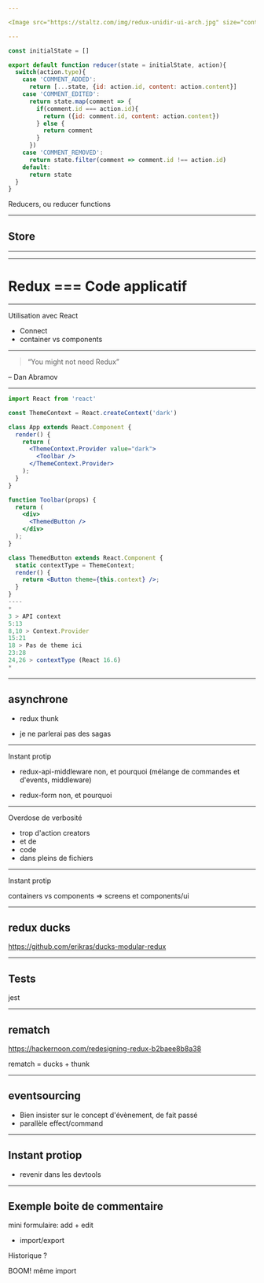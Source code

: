 ```yaml
---

<Image src="https://staltz.com/img/redux-unidir-ui-arch.jpg" size="contain"/>

---
```


```js Reducers
const initialState = []

export default function reducer(state = initialState, action){
  switch(action.type){
    case 'COMMENT_ADDED':
      return [...state, {id: action.id, content: action.content}]
    case 'COMMENT_EDITED':
      return state.map(comment => {
        if(comment.id === action.id){
          return ({id: comment.id, content: action.content})
        } else {
          return comment
        }
      })
    case 'COMMENT_REMOVED':
      return state.filter(comment => comment.id !== action.id)
    default:
      return state
  }
}
```

<Notes>
Reducers, ou reducer functions
</Notes>

---

## Store


---


<Simple/>


---

# Redux === Code applicatif

---

Utilisation avec React

* Connect
* container vs components

---

> “You might not need Redux”

– Dan Abramov

---

```jsx Use the Context, Luke
import React from 'react'

const ThemeContext = React.createContext('dark')

class App extends React.Component {
  render() {
    return (
      <ThemeContext.Provider value="dark">
        <Toolbar />
      </ThemeContext.Provider>
    );
  }
}

function Toolbar(props) {
  return (
    <div>
      <ThemedButton />
    </div>
  );
}

class ThemedButton extends React.Component {
  static contextType = ThemeContext;
  render() {
    return <Button theme={this.context} />;
  }
}
----
*
3 > API context
5:13
8,10 > Context.Provider
15:21
18 > Pas de theme ici
23:28
24,26 > contextType (React 16.6)
*
```

---

## asynchrone

* redux thunk

* je ne parlerai pas des sagas


---

Instant protip

* redux-api-middleware non, et pourquoi (mélange de commandes et d'events, middleware)

* redux-form non, et pourquoi

--- 

Overdose de verbosité

* trop d'action creators
* et de
* code
* dans pleins de fichiers

--- 

Instant protip

containers vs components => screens et components/ui

---

## redux ducks

https://github.com/erikras/ducks-modular-redux


---

## Tests

jest

--- 

## rematch

https://hackernoon.com/redesigning-redux-b2baee8b8a38

rematch = ducks + thunk 


---

## eventsourcing

* Bien insister sur le concept d'évènement, de fait passé
* parallèle effect/command

---

## Instant protiop

* revenir dans les devtools


---

## Exemple boite de commentaire

mini formulaire: add + edit

* import/export

Historique ?

BOOM! même import

